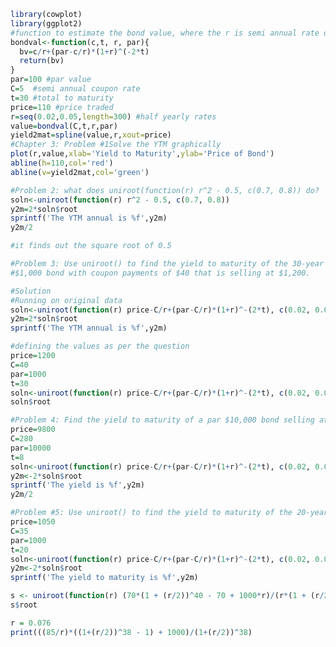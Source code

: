 ```r
library(cowplot)
library(ggplot2)
#function to estimate the bond value, where the r is semi annual rate of interest and so is the coupon paid, the Time is taken twice 
bondval<-function(c,t, r, par){
  bv=c/r+(par-c/r)*(1+r)^(-2*t)
  return(bv)
}
par=100 #par value
C=5  #semi annual coupon rate
t=30 #total to maturity
price=110 #price traded
r=seq(0.02,0.05,length=300) #half yearly rates
value=bondval(C,t,r,par)
yield2mat=spline(value,r,xout=price)
#Chapter 3: Problem #1Solve the YTM graphically 
plot(r,value,xlab='Yield to Maturity',ylab='Price of Bond')
abline(h=110,col='red')
abline(v=yield2mat,col='green')
```

```r
#Problem 2: what does uniroot(function(r) r^2 - 0.5, c(0.7, 0.8)) do?
soln<-uniroot(function(r) r^2 - 0.5, c(0.7, 0.8))
y2m=2*soln$root
sprintf('The YTM annual is %f',y2m)
y2m/2
```

```r
#it finds out the square root of 0.5

#Problem 3: Use uniroot() to find the yield to maturity of the 30-year par
#$1,000 bond with coupon payments of $40 that is selling at $1,200.

#Solution
#Running on original data
soln<-uniroot(function(r) price-C/r+(par-C/r)*(1+r)^-(2*t), c(0.02, 0.05))
y2m=2*soln$root
sprintf('The YTM annual is %f',y2m)
```

```r
#defining the values as per the question
price=1200
C=40
par=1000
t=30
soln<-uniroot(function(r) price-C/r+(par-C/r)*(1+r)^-(2*t), c(0.02, 0.05))
soln$root
```

```r
#Problem 4: Find the yield to maturity of a par $10,000 bond selling at $9,800 with semiannual coupon payments equal to $280 and maturing in 8 years.
price=9800
C=280
par=10000
t=8
soln<-uniroot(function(r) price-C/r+(par-C/r)*(1+r)^-(2*t), c(0.02, 0.05))
y2m<-2*soln$root
sprintf('The yield is %f',y2m)
y2m/2
```

```r
#Problem #5: Use uniroot() to find the yield to maturity of the 20-year par $1,000 bond with semiannual coupon payments of $35 that is selling at $1,050.
price=1050
C=35
par=1000
t=20
soln<-uniroot(function(r) price-C/r+(par-C/r)*(1+r)^-(2*t), c(0.02, 0.05))
y2m<-2*soln$root
sprintf('The yield to maturity is %f',y2m)
```

```r

s <- uniroot(function(r) (70*(1 + (r/2))^40 - 70 + 1000*r)/(r*(1 + (r/2))^40) - 1050, c(0.01,0.07))
s$root

r = 0.076
print(((85/r)*((1+(r/2))^38 - 1) + 1000)/(1+(r/2))^38)
```